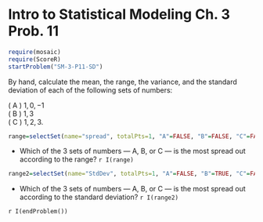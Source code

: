 Intro to Statistical Modeling Ch. 3 Prob. 11
========================================================
```r
require(mosaic)
require(ScoreR)
startProblem("SM-3-P11-SD")
```

By hand, calculate the mean, the range, the variance, and the standard
deviation of each of the following sets of numbers:

  ( A ) $1, 0, -1$    
  ( B ) $1, 3$    
  ( C ) $1, 2, 3$.    
  
```r
range=selectSet(name="spread", totalPts=1, "A"=FALSE, "B"=FALSE, "C"=FALSE, "No way to know"=FALSE, "All the same"=TRUE)
```
* Which of the 3 sets of numbers --- A, B, or C --- is the most spread out according to the range? `r I(range)`

```r
range2=selectSet(name="StdDev", totalPts=1, "A"=FALSE, "B"=TRUE, "C"=FALSE, "No way to know"=FALSE, "All the same"=FALSE)
```
* Which of the 3 sets of numbers  --- A, B, or C --- is the most spread out according to the standard deviation? `r I(range2)`

`r I(endProblem())`